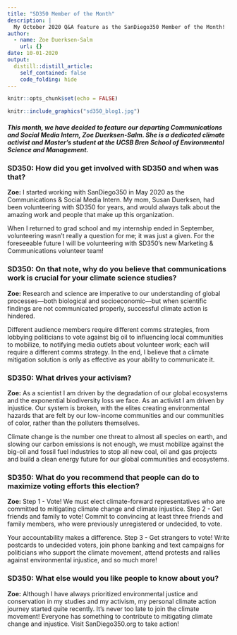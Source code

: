 ```yaml
---
title: "SD350 Member of the Month"
description: |
  My October 2020 Q&A feature as the SanDiego350 Member of the Month!
author:
  - name: Zoe Duerksen-Salm
    url: {}
date: 10-01-2020
output:
  distill::distill_article:
    self_contained: false
    code_folding: hide
---
```



```r
knitr::opts_chunk$set(echo = FALSE)
```


```r
knitr::include_graphics("sd350_blog1.jpg")
```
##### *This month, we have decided to feature our departing Communications and Social Media Intern, Zoe Duerksen-Salm. She is a dedicated climate activist and Master’s student at the UCSB Bren School of Environmental Science and Management.*

### **SD350: How did you get involved with SD350 and when was that?**

**Zoe:** I started working with SanDiego350 in May 2020 as the Communications & Social Media Intern. My mom, Susan Duerksen, had been volunteering with SD350 for years, and would always talk about the amazing work and people that make up this organization.

When I returned to grad school and my internship ended in September, volunteering wasn’t really a question for me; it was just a given. For the foreseeable future I will be volunteering with SD350’s new Marketing & Communications volunteer team!


### **SD350: On that note, why do you believe that communications work is crucial for your climate science studies?**

**Zoe:** Research and science are imperative to our understanding of global processes—both biological and socioeconomic—but when scientific findings are not communicated properly, successful climate action is hindered.

Different audience members require different comms strategies, from lobbying politicians to vote against big oil to influencing local communities to mobilize, to notifying media outlets about volunteer work; each will require a different comms strategy. In the end, I believe that a climate mitigation solution is only as effective as your ability to communicate it.


### **SD350: What drives your activism?**

**Zoe:** As a scientist I am driven by the degradation of our global ecosystems and the exponential biodiversity loss we face. As an activist I am driven by injustice. Our system is broken, with the elites creating environmental hazards that are felt by our low-income communities and our communities of color, rather than the polluters themselves.

Climate change is the number one threat to almost all species on earth, and slowing our carbon emissions is not enough, we must mobilize against the big-oil and fossil fuel industries to stop all new coal, oil and gas projects and build a clean energy future for our global communities and ecosystems.


### **SD350: What do you recommend that people can do to maximize voting efforts this election?**

**Zoe:** Step 1 - Vote! We must elect climate-forward representatives who are committed to mitigating climate change and climate injustice. Step 2 - Get friends and family to vote! Commit to convincing at least three friends and family members, who were previously unregistered or undecided, to vote.

Your accountability makes a difference. Step 3 - Get strangers to vote! Write postcards to undecided voters, join phone banking and text campaigns for politicians who support the climate movement, attend protests and rallies against environmental injustice, and so much more!


### **SD350: What else would you like people to know about you?**

**Zoe:** Although I have always prioritized environmental justice and conservation in my studies and my activism, my personal climate action journey started quite recently. It’s never too late to join the climate movement! Everyone has something to contribute to mitigating climate change and injustice. Visit SanDiego350.org to take action! 